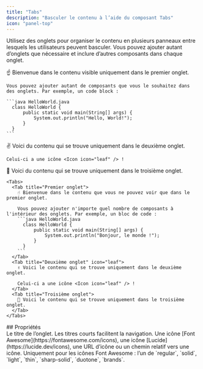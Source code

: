 ```yaml
---
title: "Tabs"
description: "Basculer le contenu à l’aide du composant Tabs"
icon: "panel-top"
---
```


Utilisez des onglets pour organiser le contenu en plusieurs panneaux entre lesquels les utilisateurs peuvent basculer. Vous pouvez ajouter autant d’onglets que nécessaire et inclure d’autres composants dans chaque onglet.

<Tabs>
  <Tab title="First tab">
    ☝️ Bienvenue dans le contenu visible uniquement dans le premier onglet.

    Vous pouvez ajouter autant de composants que vous le souhaitez dans des onglets. Par exemple, un code block :

    ```java HelloWorld.java
      class HelloWorld {
          public static void main(String[] args) {
              System.out.println("Hello, World!");
          }
      }
    ```
  </Tab>

  <Tab title="Second tab" icon="leaf">
    ✌️ Voici du contenu qui se trouve uniquement dans le deuxième onglet.

    Celui-ci a une icône <Icon icon="leaf" /> !
  </Tab>

  <Tab title="Third tab">
    💪 Voici du contenu qui se trouve uniquement dans le troisième onglet.
  </Tab>
</Tabs>

````mdx Tabs example
<Tabs>
  <Tab title="Premier onglet">
    ☝️ Bienvenue dans le contenu que vous ne pouvez voir que dans le premier onglet.

    Vous pouvez ajouter n'importe quel nombre de composants à l'intérieur des onglets. Par exemple, un bloc de code :
    ```java HelloWorld.java
      class HelloWorld {
          public static void main(String[] args) {
              System.out.println("Bonjour, le monde !");
          }
      }
    ```
  </Tab>
  <Tab title="Deuxième onglet" icon="leaf">
    ✌️ Voici le contenu qui se trouve uniquement dans le deuxième onglet.

    Celui-ci a une icône <Icon icon="leaf" /> !
  </Tab>
  <Tab title="Troisième onglet">
    💪 Voici le contenu qui se trouve uniquement dans le troisième onglet.
  </Tab>
</Tabs>
````


<div id="properties">
  ## Propriétés
</div>

<ResponseField name="title" type="string" required>
  Le titre de l’onglet. Les titres courts facilitent la navigation.
</ResponseField>

<ResponseField name="icon" type="string">
  Une icône [Font Awesome](https://fontawesome.com/icons), une icône [Lucide](https://lucide.dev/icons), une URL d’icône ou un chemin relatif vers une icône.
</ResponseField>

<ResponseField name="iconType" type="string">
  Uniquement pour les icônes Font Awesome : l’un de `regular`, `solid`, `light`, `thin`, `sharp-solid`, `duotone`, `brands`.
</ResponseField>
